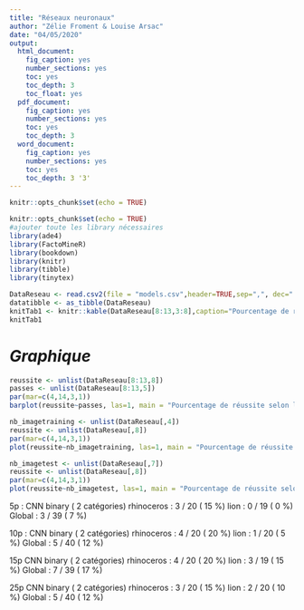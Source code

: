 ```yaml
---
title: "Réseaux neuronaux"
author: "Zélie Froment & Louise Arsac"
date: "04/05/2020"
output:
  html_document:
    fig_caption: yes
    number_sections: yes
    toc: yes
    toc_depth: 3
    toc_float: yes
  pdf_document:
    fig_caption: yes
    number_sections: yes
    toc: yes
    toc_depth: 3
  word_document:
    fig_caption: yes
    number_sections: yes
    toc: yes
    toc_depth: 3 '3'
---
```


```r
knitr::opts_chunk$set(echo = TRUE)
```

```r
knitr::opts_chunk$set(echo = TRUE) 
#ajouter toute les library nécessaires
library(ade4)
library(FactoMineR)
library(bookdown)
library(knitr)
library(tibble)
library(tinytex)
```


```r

DataReseau <- read.csv2(file = "models.csv",header=TRUE,sep=",", dec=".") #,encoding="latin1")# on import en créant l'objet
datatibble <- as_tibble(DataReseau)
knitTab1 <- knitr::kable(DataReseau[8:13,3:8],caption="Pourcentage de réussite par rapport au nombre d'images de test")
knitTab1
```


# ***Graphique***

```r
reussite <- unlist(DataReseau[8:13,8])
passes <- unlist(DataReseau[8:13,5])
par(mar=c(4,14,3,1))
barplot(reussite~passes, las=1, main = "Pourcentage de réussite selon le nombre de passes", cex.main =1,xlab = "nombre de passes",ylab="% de réussite")
```


```r
nb_imagetraining <- unlist(DataReseau[,4])
reussite <- unlist(DataReseau[,8])
par(mar=c(4,14,3,1))
plot(reussite~nb_imagetraining, las=1, main = "Pourcentage de réussite selon le nombre d'images training", cex.main =1,xlab = "nombre d'images dans training",ylab="% de réussite")
```

```r
nb_imagetest <- unlist(DataReseau[,7])
reussite <- unlist(DataReseau[,8])
par(mar=c(4,14,3,1))
plot(reussite~nb_imagetest, las=1, main = "Pourcentage de réussite selon le nombre d'images test", cex.main =1,xlab = "nombre d'images dans test",ylab="% de réussite")
```

5p :
CNN  binary  ( 2 catégories)
rhinoceros  :  3 / 20 ( 15 %)
lion  :  0 / 19 ( 0 %)
Global :  3 / 39 ( 7 %)

10p :
CNN  binary  ( 2 catégories)
rhinoceros  :  4 / 20 ( 20 %)
lion  :  1 / 20 ( 5 %)
Global :  5 / 40 ( 12 %)

15p
CNN  binary  ( 2 catégories)
rhinoceros  :  4 / 20 ( 20 %)
lion  :  3 / 19 ( 15 %)
Global :  7 / 39 ( 17 %)

25p
CNN  binary  ( 2 catégories)
rhinoceros  :  3 / 20 ( 15 %)
lion  :  2 / 20 ( 10 %)
Global :  5 / 40 ( 12 %)

